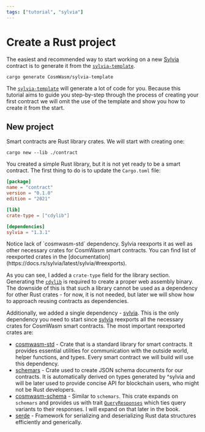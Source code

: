 ```yaml
---
tags: ["tutorial", "sylvia"]
---
```



# Create a Rust project

The easiest and recommended way to start working on a new [Sylvia](https://crates.io/crates/sylvia)
contract is to generate it from the
[`sylvia-template`](https://github.com/CosmWasm/sylvia-template).

```shell copy filename="TERMINAL"
cargo generate CosmWasm/sylvia-template
```

The [`sylvia-template`](https://github.com/CosmWasm/sylvia-template) will generate a lot of code for
you. Because this tutorial aims to guide you step-by-step through the process of creating your first
contract we will omit the use of the template and show you how to create it from the start.

## New project

Smart contracts are Rust library crates. We will start with creating one:

```shell copy filename="TERMINAL"
cargo new --lib ./contract
```

You created a simple Rust library, but it is not yet ready to be a smart contract. The first thing
to do is to update the `Cargo.toml` file:

```toml copy filename="Cargo.toml"
[package]
name = "contract"
version = "0.1.0"
edition = "2021"

[lib]
crate-type = ["cdylib"]

[dependencies]
sylvia = "1.3.1"
```

<Callout>
  Notice lack of `cosmwasm-std` dependency. Sylvia reexports it as well as other necessary crates
  for CosmWasm smart contracts. You can find list of reexported crates in the
  [documentation](https://docs.rs/sylvia/latest/sylvia/#reexports).
</Callout>

As you can see, I added a `crate-type` field for the library section. Generating the
[`cdylib`](https://doc.rust-lang.org/reference/linkage.html) is required to create a proper web
assembly binary. The downside of this is that such a library cannot be used as a dependency for
other Rust crates - for now, it is not needed, but later we will show how to approach reusing
contracts as dependencies.

Additionally, we added a single dependency - [sylvia](https://docs.rs/sylvia/latest/sylvia/). This
is the only dependency you need to start since [sylvia](https://docs.rs/sylvia/latest/sylvia/)
reexports all the necessary crates for CosmWasm smart contracts. The most important reexported
crates are:

- [cosmwasm-std](https://docs.rs/cosmwasm-std/latest/cosmwasm_std/) - Crate that is a standard
  library for smart contracts. It provides essential utilities for communication with the outside
  world, helper functions, and types. Every smart contract we will build will use this dependency.
- [schemars](https://docs.rs/schemars/latest/schemars/index.html) - Crate used to create JSON schema
  documents for our contracts. It is automatically derived on types generated by ^sylvia and will be
  later used to provide concise API for blockchain users, who might not be Rust developers.
- [cosmwasm-schema](https://docs.rs/cosmwasm-schema/latest/cosmwasm_schema/) - Similar to
  `schemars`. This crate expands on `schemars` and provides us with trait
  [`QueryResponses`](https://docs.rs/cosmwasm-schema/latest/cosmwasm_schema/trait.QueryResponses.html)
  which ties query variants to their responses. I will expand on that later in the book.
- [serde](https://docs.rs/serde/latest/serde/) - Framework for serializing and deserializing Rust
  data structures efficiently and generically.

